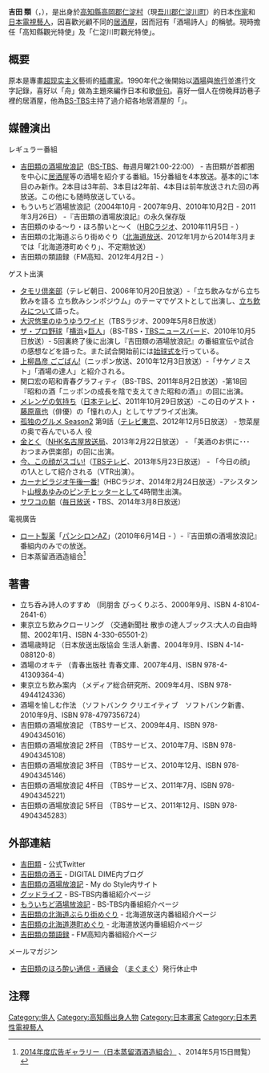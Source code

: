{{expand language|1=ja|page=吉田類|time=2020-05-16T11:36:29+00:00}}
{{roughtranslation|time=2020-05-16T11:32:42+00:00}}
{{Infobox writer
| name          = 吉田 類
| image         = 
| image_size    = 
| caption       = 
| pseudonym     = 
| birth_name    = 
| birth_date    = {{生年月日と年齢|1949|6|1}}
| birth_place   = {{JPN}}[[高知縣|高知縣]][[高岡郡|高岡郡]][[仁淀村|仁淀村]]<br />（現[[吾川郡|吾川郡]][[仁淀川町|仁淀川町]]）
| death_date    = 
| death_place   = 
| resting_place = 
| occupation    = 酒場作家、[[畫家|畫家]]、[[作家|作家]]、[[日本電視藝人|日本電視藝人]]、[[歌手|歌手]]
| language      = [[日語|日語]]
| nationality   = {{JPN}}
| education     = [[高等學校_(日本)|高校]]
| alma_mater    = 
| period        = 1990年代至今
| genre         = 
| subject       = <!--全執筆対象、主題（ノンフィクション作家の場合）-->
| movement      = <!--作家に関連した、もしくは関わった文学運動-->
| religion      = <!--信仰する宗教-->
| notable_works = [[吉田類酒場放浪記|吉田類酒場放浪記]]
| spouse        = <!--配偶者-->
| partner       = <!--結婚していない仕事のパートナー（親族など）-->
| children      = <!--子供の人数を記入。子供の中に著名な人物がいればその名前を記入する-->
| relations     = <!--親族。その中に著名な人物がいれば記入する-->
| influences    = <!--影響を受けた作家名-->
| influenced    = <!--影響を与えた作家名-->
| awards        = <!--主な受賞歴-->
| debut_works   = <!--処女作-->
| signature     = <!--署名・サイン-->
| website       = <!--本人の公式ウェブサイト-->
| footnotes     = <!--脚注・小話-->
}}
'''吉田 類'''（{{jpn|j=吉田類|hg=よしだ るい|rm=Yoita Rui|f=y}}，{{bd|1949年|6月1日}}），是出身於[[高知縣|高知縣]][[高岡郡|高岡郡]][[仁淀村|仁淀村]]（現[[吾川郡|吾川郡]][[仁淀川町|仁淀川町]]）的日本[[作家|作家]]和[[日本電視藝人|日本電視藝人]]，因喜歡光顧不同的[[居酒屋|居酒屋]]，因而冠有「酒場詩人」的稱號。現時擔任「高知縣觀光特使」及「仁淀川町觀光特使」。

== 概要 ==
原本是專畫[[超现实主义|超现实主义]]藝術的[[插畫家|插畫家]]。1990年代之後開始以[[居酒屋|酒場]]與[[旅行|旅行]]並進行文字記錄，喜好以「舟」做為主題來編作日本和歌[[俳句|俳句]]。喜好一個人在傍晚拜訪巷子裡的居酒屋，他為[[BS-TBS|BS-TBS]]主持了過介紹各地居酒屋的「{{link-ja|吉田類酒場放浪記|吉田類の酒場放浪記}}」。
<!--「吉田類の酒場放浪記」・「[[おんな酒場放浪記|おんな酒場放浪記]]」でナレーションを務める[[河本邦弘|河本邦弘]]からは、「高知が生んだ偉大なる酔っぱらい」<ref>おんな酒場放浪記、2013年10月19日放送。この時出演していたのは、[[栗原友|栗原友]]</ref>。

「10年間呑んだくれてきた男」<ref>特別番組『酒場放浪記スペシャル〜海の男 吉田類とほろ酔い3人娘〜』より</ref>等と呼ばれている。-->
== 媒體演出 ==
; レギュラー番組
* [[吉田類の酒場放浪記|吉田類の酒場放浪記]]（[[BS-TBS|BS-TBS]]、毎週月曜21:00-22:00） - 吉田類が首都圏を中心に[[居酒屋|居酒屋]]等の酒場を紹介する番組。15分番組を4本放送。基本的に1本目のみ新作。2本目は3年前、3本目は2年前、4本目は前年放送された回の再放送。この他にも随時放送している。
* もういちど酒場放浪記（2004年10月 - 2007年9月、2010年10月2日 - 2011年3月26日） -『吉田類の酒場放浪記』の永久保存版
* 吉田類のゆる〜り・ほろ酔いと〜く（[[HBCラジオ|HBCラジオ]]、2010年11月5日 - ）
* 吉田類の北海道ぶらり街めぐり（[[北海道放送|北海道放送]]、2012年1月から2014年3月までは「北海道港町めぐり」、不定期放送）
* 吉田類の類語録（FM高知、2012年4月2日 - ）

; ゲスト出演
* [[タモリ倶楽部|タモリ倶楽部]]（テレビ朝日、2006年10月20日放送）-「立ち飲みながら立ち飲みを語る 立ち飲みシンポジウム」のテーマでゲストとして出演し、[[立ち飲み|立ち飲み]]について語った。
* [[大沢悠里のゆうゆうワイド|大沢悠里のゆうゆうワイド]]（TBSラジオ、2009年5月8日放送）
* [[侍プロ野球|ザ・プロ野球]]「[[横浜DeNAベイスターズ|横浜]]×[[読売ジャイアンツ|巨人]]」（BS-TBS・[[TBSニュースバード|TBSニュースバード]]、2010年10月5日放送）- 5回裏終了後に出演し『吉田類の酒場放浪記』の番組宣伝や試合の感想などを語った。また試合開始前には[[始球式|始球式]]を行っている。
* [[上柳昌彦_ごごばん!|上柳昌彦 ごごばん!]]（ニッポン放送、2010年12月3日放送）-「サケノミスト」「酒場の達人」と紹介される。
* 関口宏の昭和青春グラフィティ（BS-TBS、2011年8月2日放送）-第18回『昭和の酒「ニッポンの成長を陰で支えてきた昭和の酒」』の回に出演。
* [[メレンゲの気持ち|メレンゲの気持ち]]（[[日本テレビ放送網|日本テレビ]]、2011年10月29日放送）-この日のゲスト・[[藤原竜也|藤原竜也]]（俳優）の「憧れの人」としてサプライズ出演。
* [[孤独のグルメ#テレビドラマ|孤独のグルメ Season2]] 第9話（[[テレビ東京|テレビ東京]]、2012年12月5日放送） - 惣菜屋の奥で呑んでいる人 役
* [[金とく|金とく]]（[[NHK名古屋放送局|NHK名古屋放送局]]、2013年2月22日放送） - 「美酒のお供に･･･　おつまみ倶楽部」の回に出演。
* [[今、この顔がスゴい!|今、この顔がスゴい!]]（[[TBSテレビ|TBSテレビ]]、2013年5月23日放送） - 「今日の顔」の1人として紹介される（VTR出演）。
* [[カーナビラジオ午後一番!|カーナビラジオ午後一番!]]（HBCラジオ、2014年2月24日放送）-アシスタント[[山根あゆみ|山根あゆみ]]のピンチヒッターとして4時間生出演。
* [[サワコの朝|サワコの朝]]（[[MBSテレビ|毎日放送]]・TBS、2014年3月8日放送）

; 電視廣告
* [[ロート製薬|ロート製薬]]「[[ロート製薬の製品#パンシロンAZ|パンシロンAZ]]」（2010年6月14日 - ）-『吉田類の酒場放浪記』番組内のみでの放送。
* 日本蒸留酒酒造組合<ref>[http://www.shochu.or.jp/ad/index.html 2014年度広告ギャラリー（日本蒸留酒酒造組合）] {{Wayback|url=http://www.shochu.or.jp/ad/index.html |date=20191129035740 }}、2014年5月15日閲覧）</ref>

== 著書 ==
* 立ち呑み詩人のすすめ （同朋舎 びっくりぶろ、2000年9月、ISBN 4-8104-2641-6）
* 東京立ち飲みクローリング （交通新聞社 散歩の達人ブックス:大人の自由時間、2002年1月、ISBN 4-330-65501-2）
* 酒場歳時記 （日本放送出版協会 生活人新書、2004年9月、ISBN 4-14-088120-8）
* 酒場のオキテ （青春出版社 青春文庫、2007年4月、ISBN 978-4-41309364-4）
* 東京立ち飲み案内 （メディア総合研究所、2009年4月、ISBN 978-4944124336）
* 酒場を愉しむ作法 （ソフトバンク クリエイティブ　ソフトバンク新書、2010年9月、ISBN 978-4797356724）
* 吉田類の酒場放浪記 （TBSサービス、2009年4月、ISBN 978-4904345016）
* 吉田類の酒場放浪記 2杯目 （TBSサービス、2010年7月、ISBN 978-4904345108）
* 吉田類の酒場放浪記 3杯目 （TBSサービス、2010年12月、ISBN 978-4904345146）
* 吉田類の酒場放浪記 4杯目 （TBSサービス、2011年7月、ISBN 978-4904345221）
* 吉田類の酒場放浪記 5杯目 （TBSサービス、2011年12月、ISBN 978-4904345283）

== 外部連結 ==
*[http://twitter.com/karashi61/ 吉田類] {{Wayback|url=http://twitter.com/karashi61/ |date=20200523123257 }} - 公式Twitter
*[http://sakeo.shopdb.jp/ 吉田類の酒王] {{Wayback|url=http://sakeo.shopdb.jp/ |date=20210220082745 }} - DIGITAL DIME内ブログ
*[http://www.bs-tbs.co.jp/sakaba/ 吉田類の酒場放浪記] {{Wayback|url=http://www.bs-tbs.co.jp/sakaba/ |date=20210216060123 }} - My do Style内サイト
*[http://www.bs-tbs.co.jp/app/program_details/index/JNR0300100 グッドライフ] {{Wayback|url=http://www.bs-tbs.co.jp/app/program_details/index/JNR0300100 |date=20090614084430 }} - BS-TBS内番組紹介ページ
*[http://www.bs-tbs.co.jp/app/program_details/index/ENR0401500 もういちど酒場放浪記] {{Wayback|url=http://www.bs-tbs.co.jp/app/program_details/index/ENR0401500 |date=20110215152151 }} - BS-TBS内番組紹介ページ
*[http://www.hbc.co.jp/tv/rui/index.html 吉田類の北海道ぶらり街めぐり] {{Wayback|url=http://www.hbc.co.jp/tv/rui/index.html |date=20200716033334 }} - 北海道放送内番組紹介ページ
*[https://web.archive.org/web/20130426001145/http://www.hbc.co.jp/tv/info/rui/index.html 吉田類の北海道港町めぐり] - 北海道放送内番組紹介ページ
*[http://rui-816.seesaa.net/ 吉田類の類語録] {{Wayback|url=http://rui-816.seesaa.net/ |date=20210225060324 }} - FM高知内番組紹介ページ
; メールマガジン
* [http://www.mag2.com/m/0001286094.html  吉田類のほろ酔い通信・酒縁会 ] {{Wayback|url=http://www.mag2.com/m/0001286094.html |date=20160304221709 }}（[[まぐまぐ|まぐまぐ]]）発行休止中

== 注釋 ==
{{reflist}}

{{DEFAULTSORT:Yoshita Rui}}
[[Category:俳人|Category:俳人]]
[[Category:高知縣出身人物|Category:高知縣出身人物]]
[[Category:日本畫家|Category:日本畫家]]
[[Category:日本男性電視藝人|Category:日本男性電視藝人]]